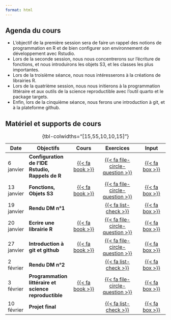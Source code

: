 ```yaml
---
format: html
---
```


## Agenda du cours

- L'objectif de la première session sera de faire un rappel des notions de programmation en R et de bien configurer son environnement de développement avec Rstudio.
- Lors de la seconde session, nous nous concentrerons sur l'écriture de fonctions, et nous introduirons les objets S3, et les classes les plus importantes. 
- Lors de la troisième séance, nous nous intéresserons à la créations de librairies R.
- Lors de la quatrième session, nous nous initierons à la programmation littéraire et aux outils de la science reproductible avec l'outil quarto et le package targets.
- Enfin, lors de la cinquième séance, nous ferons une introduction à git, et à la plateforme github.

## Matériel et supports de cours



| Date       | Objectifs                                             | Cours                                   | Exercices                                               | Input                                     |
|------------|-------------------------------------------------------|:---------------------------------------:|:-------------------------------------------------------:|:-----------------------------------------:|
| 6 janvier  | **Configuration de l'IDE Rstudio, Rappels de R**      | [{{< fa book >}}](/slides/cours_1.html) | [{{< fa file-circle-question >}}](/exercises/sem_1.pdf) | [{{< fa box >}}](/material/semaine_1.zip) |
| 13 janvier | **Fonctions, Objets S3**                              | [{{< fa book >}}](/slides/cours_2.html) | [{{< fa file-circle-question >}}](/exercises/sem_2.pdf) | [{{< fa box >}}](/material/semaine_2.zip) |
| 19 janvier | **Rendu DM n°1**                                      |                                         | [{{< fa list-check >}}](/dm/01-dm.pdf)                  | [{{< fa box >}}](/material/dm_1.zip)      |
| 20 janvier | **Ecrire une librairie R**                            | [{{< fa book >}}](/slides/cours_3.html) | [{{< fa file-circle-question >}}](/exercises/sem_3.pdf) | [{{< fa box >}}](/material/semaine_3.zip) |
| 27 janvier | **Introduction à git et github**                      | [{{< fa book >}}](/slides/cours_4.html) | [{{< fa file-circle-question >}}](/exercises/sem_4.pdf) | [{{< fa box >}}](/material/semaine_4.zip) |
| 2 février  | **Rendu DM n°2**                                      |                                         | [{{< fa list-check >}}](/dm/02-dm.pdf)                  | [{{< fa box >}}](/material/dm_2.zip)      |
| 3 février  | **Programmation littéraire et science reproductible** | [{{< fa book >}}](/slides/cours_5.html) | [{{< fa file-circle-question >}}](/exercises/sem_5.pdf) | [{{< fa box >}}](/material/semaine_5.zip) |
| 10 février | **Projet final**                                      |                                         | [{{< fa list-check >}}](/dm/03-projet.pdf)              | [{{< fa box >}}](/material/projet.zip)    |


: {tbl-colwidths="\[15,55,10,10,15\]"}
